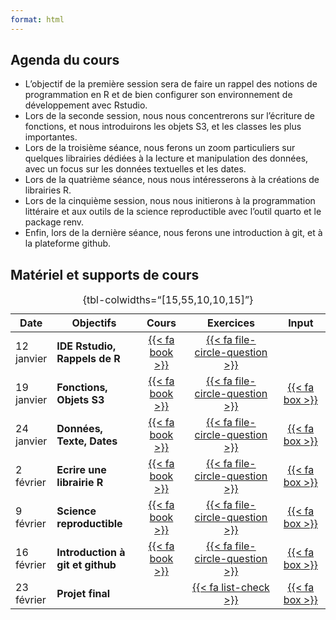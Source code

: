 ```yaml
---
format: html
---
```


## Agenda du cours

- L'objectif de la première session sera de faire un rappel des notions de programmation en R et de bien configurer son environnement de développement avec Rstudio.
- Lors de la seconde session, nous nous concentrerons sur l'écriture de fonctions, et nous introduirons les objets S3, et les classes les plus importantes. 
- Lors de la troisième séance, nous ferons un zoom particuliers sur quelques librairies dédiées à la lecture et manipulation des données, avec un focus sur les données textuelles et les dates.
- Lors de la quatrième séance, nous nous intéresserons à la créations de librairies R.
- Lors de la cinquième session, nous nous initierons à la programmation littéraire et aux outils de la science reproductible avec l'outil quarto et le package renv.
- Enfin, lors de la dernière séance, nous ferons une introduction à git, et à la plateforme github.

## Matériel et supports de cours



| Date       | Objectifs                        | Cours               | Exercices                           | Input              |
|------------|----------------------------------|:-------------------:|:-----------------------------------:|:------------------:|
| 12 janvier | **IDE Rstudio, Rappels de R**    | [{{< fa book >}}](/slides/cours_1.html) | [{{< fa file-circle-question >}}](/exercises/sem_1.pdf) ||
| 19 janvier | **Fonctions, Objets S3**         | [{{< fa book >}}]() | [{{< fa file-circle-question >}}]() | [{{< fa box >}}]() |
| 24 janvier | **Données, Texte, Dates**        | [{{< fa book >}}]() | [{{< fa file-circle-question >}}]() | [{{< fa box >}}]() |
| 2 février  | **Ecrire une librairie R**       | [{{< fa book >}}]() | [{{< fa file-circle-question >}}]() | [{{< fa box >}}]() |
| 9 février  | **Science reproductible**        | [{{< fa book >}}]() | [{{< fa file-circle-question >}}]() | [{{< fa box >}}]() |
| 16 février | **Introduction à git et github** | [{{< fa book >}}]() | [{{< fa file-circle-question >}}]() | [{{< fa box >}}]() |
| 23 février | **Projet final**                 |                     | [{{< fa list-check >}}]()           | [{{< fa box >}}]() |


: {tbl-colwidths="\[15,55,10,10,15\]"}

